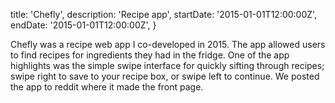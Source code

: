   title: 'Chefly',
  description: 'Recipe app',
  startDate: '2015-01-01T12:00:00Z',
  endDate: '2015-01-01T12:00:00Z',
}

Chefly was a recipe web app I co-developed in 2015. The app allowed users to
find recipes for ingredients they had in the fridge. One of the app highlights
was the simple swipe interface for quickly sifting through recipes; swipe right
to save to your recipe box, or swipe left to continue. We posted the app to
reddit where it made the front page.